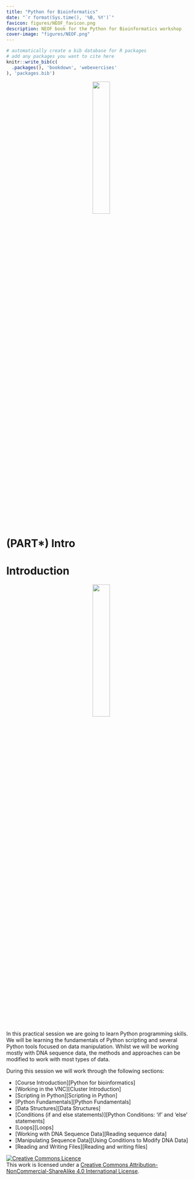 ```yaml
---
title: "Python for Bioinformatics"
date: "`r format(Sys.time(), '%B, %Y')`"
favicon: figures/NEOF_favicon.png
description: NEOF book for the Python for Bioinformatics workshop
cover-image: "figures/NEOF.png"
---
```


```r
# automatically create a bib database for R packages
# add any packages you want to cite here
knitr::write_bib(c(
  .packages(), 'bookdown', 'webexercises'
), 'packages.bib')
```

<center>![](figures/NEOF_logo.png){width=30%}</center>

# (PART\*) Intro {-}

# Introduction

<center>![](figures/python.png){width=30%}</center>

In this practical session we are going to learn Python programming skills. We will be learning the fundamentals of Python scripting and several Python tools focused on data manipulation. Whilst we will be working mostly with DNA sequence data, the methods and approaches can be modified to work with most types of data.

During this session we will work through the following sections:

- [Course Introduction][Python for bioinformatics]
- [Working in the VNC][Cluster Introduction]
- [Scripting in Python][Scripting in Python]
- [Python Fundamentals][Python Fundamentals]
- [Data Structures][Data Structures]
- [Conditions (if and else statements)][Python Conditions: 'if' and 'else' statements]
- [Loops][Loops]
- [Working with DNA Sequence Data][Reading sequence data]
- [Manipulating Sequence Data][Using Conditions to Modify DNA Data]
- [Reading and Writing Files][Reading and writing files]

<a rel="license" href="http://creativecommons.org/licenses/by-nc-sa/4.0/"><img alt="Creative Commons Licence" style="border-width:0" src="https://i.creativecommons.org/l/by-nc-sa/4.0/88x31.png" /></a><br />This work is licensed under a <a rel="license" href="http://creativecommons.org/licenses/by-nc-sa/4.0/">Creative Commons Attribution-NonCommercial-ShareAlike 4.0 International License</a>.